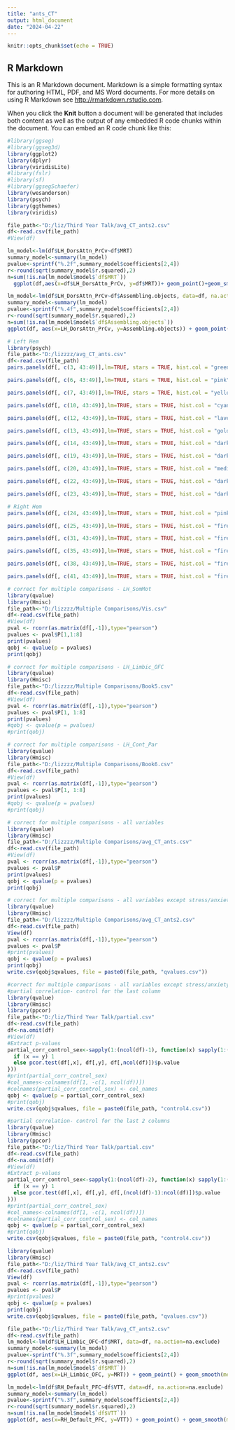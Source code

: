 ---
title: "ants_CT"
output: html_document
date: "2024-04-22"
---

```{r setup, include=FALSE}
knitr::opts_chunk$set(echo = TRUE)
```

## R Markdown

This is an R Markdown document. Markdown is a simple formatting syntax for authoring HTML, PDF, and MS Word documents. For more details on using R Markdown see <http://rmarkdown.rstudio.com>.

When you click the **Knit** button a document will be generated that includes both content as well as the output of any embedded R code chunks within the document. You can embed an R code chunk like this:

```{r, warning=FALSE}
#library(ggseg) 
#library(ggseg3d) 
library(ggplot2)
library(dplyr)
library(viridisLite)
#library(fslr)
#library(sf)
#library(ggsegSchaefer)
library(wesanderson)
library(psych)
library(ggthemes)
library(viridis)

file_path<-"D:/liz/Third Year Talk/avg_CT_ants2.csv"
df<-read.csv(file_path)
#View(df)

```

```{r, warning=FALSE}
lm_model<-lm(df$LH_DorsAttn_PrCv~df$MRT)
summary_model<-summary(lm_model)
pvalue<-sprintf("%.2f",summary_model$coefficients[2,4])
r<-round(sqrt(summary_model$r.squared),2)
n=sum(!is.na(lm_model$model$`df$MRT`))
  ggplot(df,aes(x=df$LH_DorsAttn_PrCv, y=df$MRT))+ geom_point()+geom_smooth(method="lm", se=TRUE)+labs(title="Cortical Thickness vs Road map", x="Cortical Thickness - Right inferiortemporal (mm) ", y="Road Map")+theme_bw()+theme(panel.grid = element_blank(), plot.title=element_text(hjust = 0.5, vjust=2))+geom_text(aes(label=paste("n =",n)), x=Inf, y=Inf, hjust=1.4, vjust=4.5, size=4) + geom_text(aes(label=paste("p =", pvalue)), x=Inf, y=Inf, hjust=1.1,vjust=3, size=4) + geom_text(aes(label=paste("r =", r)), x=Inf, y=Inf, hjust=1.2, vjust=1.5, size=4)+theme(aspect.ratio = 1)
```
```{r, warning=FALSE}
lm_model<-lm(df$LH_DorsAttn_PrCv~df$Assembling.objects, data=df, na.action=na.exclude)
summary_model<-summary(lm_model)
pvalue<-sprintf("%.4f",summary_model$coefficients[2,4])
r<-round(sqrt(summary_model$r.squared),2)
n=sum(!is.na(lm_model$model$`df$Assembling.objects`))
ggplot(df, aes(x=LH_DorsAttn_PrCv, y=Assembling.objects)) + geom_point() + geom_smooth(method="lm", se=TRUE) +labs(title="Left Visual", x="Cortical Thickness", y="Performance") + theme_minimal() + geom_text(aes(label=paste("n =",n)), x=Inf, y=Inf, hjust=1.4, vjust=4.5, size=4) + geom_text(aes(label=paste("p =", pvalue)), x=Inf, y=Inf, hjust=1.1,vjust=3, size=4) + geom_text(aes(label=paste("r =", r)), x=Inf, y=Inf, hjust=1.2, vjust=1.5, size=4)+theme(axis.title = element_text(size = 17))+theme(plot.title = element_text(size=20))+theme(plot.title = element_text(hjust=0.5))+scale_color_manual(values = wes_palette("GrandBudapest1"))
```

```{r, warning=FALSE}
# Left Hem
library(psych)
file_path<-"D:/lizzzz/avg_CT_ants.csv"
df<-read.csv(file_path)
pairs.panels(df[, c(3, 43:49)],lm=TRUE, stars = TRUE, hist.col = "green", col="purple")
```


```{r, warning=FALSE}
pairs.panels(df[, c(6, 43:49)],lm=TRUE, stars = TRUE, hist.col = "pink", col="red")
```


```{r, warning=FALSE}
pairs.panels(df[, c(7, 43:49)],lm=TRUE, stars = TRUE, hist.col = "yellow", col="orange")
```


```{r, warning=FALSE}
pairs.panels(df[, c(10, 43:49)],lm=TRUE, stars = TRUE, hist.col = "cyan", col="skyblue")
```


```{r, warning=FALSE}
pairs.panels(df[, c(12, 43:49)],lm=TRUE, stars = TRUE, hist.col = "lavender", col="darkgreen")
```


```{r, warning=FALSE}
pairs.panels(df[, c(13, 43:49)],lm=TRUE, stars = TRUE, hist.col = "gold", col="coral")
```


```{r, warning=FALSE}
pairs.panels(df[, c(14, 43:49)],lm=TRUE, stars = TRUE, hist.col = "darkseagreen", col="peachpuff")
```


```{r, warning=FALSE}
pairs.panels(df[, c(19, 43:49)],lm=TRUE, stars = TRUE, hist.col = "darkseagreen", col="lightsalmon")
```


```{r, warning=FALSE}
pairs.panels(df[, c(20, 43:49)],lm=TRUE, stars = TRUE, hist.col = "mediumorchid", col="mediumpurple")
```


```{r, warning=FALSE}
pairs.panels(df[, c(22, 43:49)],lm=TRUE, stars = TRUE, hist.col = "darkcyan", col="yellowgreen")
```


```{r, warning=FALSE}
pairs.panels(df[, c(23, 43:49)],lm=TRUE, stars = TRUE, hist.col = "darkcyan", col="yellowgreen")
```


```{r, warning=FALSE}
# Right Hem
pairs.panels(df[, c(24, 43:49)],lm=TRUE, stars = TRUE, hist.col = "pink", col="blueviolet")
```


```{r, warning=FALSE}
pairs.panels(df[, c(25, 43:49)],lm=TRUE, stars = TRUE, hist.col = "firebrick", col="salmon")
```


```{r, warning=FALSE}
pairs.panels(df[, c(31, 43:49)],lm=TRUE, stars = TRUE, hist.col = "firebrick", col="salmon")
```


```{r, warning=FALSE}
pairs.panels(df[, c(35, 43:49)],lm=TRUE, stars = TRUE, hist.col = "firebrick", col="salmon")
```


```{r, warning=FALSE}
pairs.panels(df[, c(38, 43:49)],lm=TRUE, stars = TRUE, hist.col = "firebrick", col="salmon")
```


```{r, warning=FALSE}
pairs.panels(df[, c(41, 43:49)],lm=TRUE, stars = TRUE, hist.col = "firebrick", col="salmon")
```


```{r, warning=FALSE}
# correct for multiple comparisons - LH_SomMot
library(qvalue)
library(Hmisc)
file_path<-"D:/lizzzz/Multiple Comparisons/Vis.csv"
df<-read.csv(file_path)
#View(df)
pval <- rcorr(as.matrix(df[,-1]),type="pearson")
pvalues <- pval$P[1,1:8]
print(pvalues)
qobj <- qvalue(p = pvalues)
print(qobj)

```


```{r, warning=FALSE}
# correct for multiple comparisons - LH_Limbic_OFC
library(qvalue)
library(Hmisc)
file_path<-"D:/lizzzz/Multiple Comparisons/Book5.csv"
df<-read.csv(file_path)
#View(df)
pval <- rcorr(as.matrix(df[,-1]),type="pearson")
pvalues <- pval$P[1, 1:8]
print(pvalues)
#qobj <- qvalue(p = pvalues)
#print(qobj)

```


```{r, warning=FALSE}
# correct for multiple comparisons - LH_Cont_Par
library(qvalue)
library(Hmisc)
file_path<-"D:/lizzzz/Multiple Comparisons/Book6.csv"
df<-read.csv(file_path)
#View(df)
pval <- rcorr(as.matrix(df[,-1]),type="pearson")
pvalues <- pval$P[1, 1:8]
print(pvalues)
#qobj <- qvalue(p = pvalues)
#print(qobj)

```


```{r, warning=FALSE}
# correct for multiple comparisons - all variables
library(qvalue)
library(Hmisc)
file_path<-"D:/lizzzz/Multiple Comparisons/avg_CT_ants.csv"
df<-read.csv(file_path)
#View(df)
pval <- rcorr(as.matrix(df[,-1]),type="pearson")
pvalues <- pval$P
print(pvalues)
qobj <- qvalue(p = pvalues)
print(qobj)


```


```{r, warning=FALSE}
# correct for multiple comparisons - all variables except stress/anxiety
library(qvalue)
library(Hmisc)
file_path<-"D:/lizzzz/Multiple Comparisons/avg_CT_ants2.csv"
df<-read.csv(file_path)
View(df)
pval <- rcorr(as.matrix(df[,-1]),type="pearson")
pvalues <- pval$P
#print(pvalues)
qobj <- qvalue(p = pvalues)
print(qobj)
write.csv(qobj$qvalues, file = paste0(file_path, "qvalues.csv"))

```


```{r, warning=FALSE}
#correct for multiple comparisons - all variables except stress/anxiety
#partial correlation- control for the last column
library(qvalue)
library(Hmisc)
library(ppcor)
file_path<-"D:/liz/Third Year Talk/partial.csv"
df<-read.csv(file_path)
df<-na.omit(df)
#View(df)
#Extract p-values
partial_corr_control_sex<-sapply(1:(ncol(df)-1), function(x) sapply(1:(ncol(df)-1), function(y) {
  if (x == y) 1
  else pcor.test(df[,x], df[,y], df[,ncol(df)])$p.value
}))
#print(partial_corr_control_sex)
#col_names<-colnames(df[1, -c(1, ncol(df))])
#colnames(partial_corr_control_sex) <- col_names
qobj <- qvalue(p = partial_corr_control_sex)
#print(qobj)
write.csv(qobj$qvalues, file = paste0(file_path, "control4.csv"))
```

```{r, warning=FALSE}
#partial correlation- control for the last 2 columns
library(qvalue)
library(Hmisc)
library(ppcor)
file_path<-"D:/liz/Third Year Talk/partial.csv"
df<-read.csv(file_path)
df<-na.omit(df)
#View(df)
#Extract p-values
partial_corr_control_sex<-sapply(1:(ncol(df)-2), function(x) sapply(1:(ncol(df)-2), function(y) {
  if (x == y) 1
  else pcor.test(df[,x], df[,y], df[,(ncol(df)-1):ncol(df)])$p.value
}))
#print(partial_corr_control_sex)
#col_names<-colnames(df[1, -c(1, ncol(df))])
#colnames(partial_corr_control_sex) <- col_names
qobj <- qvalue(p = partial_corr_control_sex)
#print(qobj)
write.csv(qobj$qvalues, file = paste0(file_path, "control4.csv"))
```

```{r, warning=FALSE}
library(qvalue)
library(Hmisc)
file_path<-"D:/liz/Third Year Talk/avg_CT_ants2.csv"
df<-read.csv(file_path)
View(df)
pval <- rcorr(as.matrix(df[,-1]),type="pearson")
pvalues <- pval$P
#print(pvalues)
qobj <- qvalue(p = pvalues)
print(qobj)
write.csv(qobj$qvalues, file = paste0(file_path, "qvalues.csv"))
```


```{r, warning=FALSE}
file_path<-"D:/liz/Third Year Talk/avg_CT_ants2.csv"
df<-read.csv(file_path)
lm_model<-lm(df$LH_Limbic_OFC~df$MRT, data=df, na.action=na.exclude)
summary_model<-summary(lm_model)
pvalue<-sprintf("%.3f",summary_model$coefficients[2,4])
r<-round(sqrt(summary_model$r.squared),2)
n=sum(!is.na(lm_model$model$`df$MRT`))
ggplot(df, aes(x=LH_Limbic_OFC, y=MRT)) + geom_point() + geom_smooth(method="lm", se=TRUE) +labs(x="Cortical Thickness(mm)", y="Mental Rotation (accuracy)") + geom_text(aes(label=paste("n =",n)), x=Inf, y=Inf, hjust=1.4, vjust=4.5, size=4) + geom_text(aes(label=paste("r =", r)), x=Inf, y=Inf, hjust=1.2, vjust=1.5, size=4)+geom_text(aes(label=paste("p =", pvalue)), x=Inf, y=Inf, hjust=1.1, vjust=3, size=4)+theme(plot.title = element_text(size=20))+ theme(axis.title = element_text(size = 17)) + theme_classic()+theme(aspect.ratio = 1)
```


```{r, warning=FALSE}
lm_model<-lm(df$RH_Default_PFC~df$VTT, data=df, na.action=na.exclude)
summary_model<-summary(lm_model)
pvalue<-sprintf("%.3f",summary_model$coefficients[2,4])
r<-round(sqrt(summary_model$r.squared),2)
n=sum(!is.na(lm_model$model$`df$VTT`))
ggplot(df, aes(x=RH_Default_PFC, y=VTT)) + geom_point() + geom_smooth(method="lm", se=TRUE) +labs(title="RH_Default_PFC", x="Cortical Thickness(mm)", y="Viewpoint Transformation (error)") + theme_minimal() + geom_text(aes(label=paste("n =",n)), x=Inf, y=Inf, hjust=1.4, vjust=4.2, size=4) + geom_text(aes(label=paste("p =", pvalue)), x=Inf, y=Inf, hjust=1.1,vjust=2.5, size=4) + geom_text(aes(label=paste("r =", r)), x=Inf, y=Inf, hjust=1.15, vjust=.9, size=4)+theme(axis.title = element_text(size = 15))+theme(plot.title = element_text(size=20))+theme(plot.title = element_text(hjust=0.5))+theme(aspect.ratio = 1)
```
